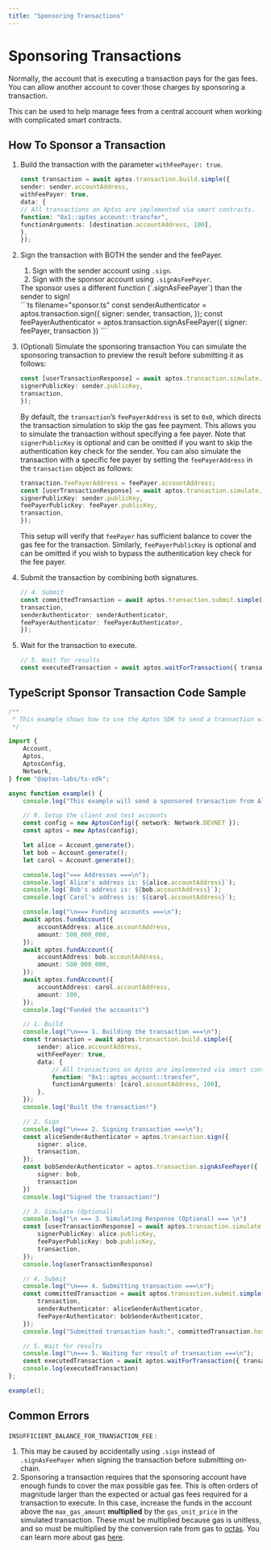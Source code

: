```yaml
---
title: "Sponsoring Transactions"
---
```





# Sponsoring Transactions

Normally, the account that is executing a transaction pays for the gas fees. You can allow another account to cover those charges by sponsoring a transaction.

This can be used to help manage fees from a central account when working with complicated smart contracts.

## How To Sponsor a Transaction

<Steps>

1. Build the transaction with the parameter `withFeePayer: true`.
    ```ts filename="sponsor.ts"
    const transaction = await aptos.transaction.build.simple({
    sender: sender.accountAddress,
    withFeePayer: true,
    data: {
    // All transactions on Aptos are implemented via smart contracts.
    function: "0x1::aptos_account::transfer",
    functionArguments: [destination.accountAddress, 100],
    },
    });
    ```

2. Sign the transaction with BOTH the sender and the feePayer.
    1. Sign with the sender account using `.sign`.
    2. Sign with the sponsor account using `.signAsFeePayer`.
    <Aside type="caution">
    The sponsor uses a different function (`.signAsFeePayer`) than the sender to sign!
    </Aside>
    ```ts filename="sponsor.ts"
    const senderAuthenticator = aptos.transaction.sign({
    signer: sender,
    transaction,
    });
    const feePayerAuthenticator = aptos.transaction.signAsFeePayer({
    signer: feePayer,
    transaction
    })
    ```

3. (Optional) Simulate the sponsoring transaction
    You can simulate the sponsoring transaction to preview the result before submitting it as follows:
    ```ts filename="sponsor.ts"
    const [userTransactionResponse] = await aptos.transaction.simulate.simple({
    signerPublicKey: sender.publicKey,
    transaction,
    });
    ```
    By default, the `transaction`’s `feePayerAddress` is set to `0x0`, which directs the transaction simulation to skip the gas fee payment. This allows you to simulate the transaction without specifying a fee payer. Note that `signerPublicKey` is optional and can be omitted if you want to skip the authentication key check for the sender.
    You can also simulate the transaction with a specific fee payer by setting the `feePayerAddress` in the `transaction` object as follows:
    ```ts filename="sponsor.ts"
    transaction.feePayerAddress = feePayer.accountAddress;
    const [userTransactionResponse] = await aptos.transaction.simulate.simple({
    signerPublicKey: sender.publicKey,
    feePayerPublicKey: feePayer.publicKey,
    transaction,
    });
    ```
    This setup will verify that `feePayer` has sufficient balance to cover the gas fee for the transaction. Similarly, `feePayerPublicKey` is optional and can be omitted if you wish to bypass the authentication key check for the fee payer.

4. Submit the transaction by combining both signatures.
    ```ts filename="sponsor.ts"
    // 4. Submit
    const committedTransaction = await aptos.transaction.submit.simple({
    transaction,
    senderAuthenticator: senderAuthenticator,
    feePayerAuthenticator: feePayerAuthenticator,
    });
    ```

5. Wait for the transaction to execute.
    ```ts filename="sponsor.ts"
    // 5. Wait for results
    const executedTransaction = await aptos.waitForTransaction({ transactionHash: committedTransaction.hash });
    ```

</Steps>

## TypeScript Sponsor Transaction Code Sample

```ts filename="sponsor.ts"
/**
 * This example shows how to use the Aptos SDK to send a transaction with a sponsor.
 */

import {
    Account,
    Aptos,
    AptosConfig,
    Network,
} from "@aptos-labs/ts-sdk";

async function example() {
    console.log("This example will send a sponsored transaction from Alice to Carol.");

    // 0. Setup the client and test accounts
    const config = new AptosConfig({ network: Network.DEVNET });
    const aptos = new Aptos(config);

    let alice = Account.generate();
    let bob = Account.generate();
    let carol = Account.generate();

    console.log("=== Addresses ===\n");
    console.log(`Alice's address is: ${alice.accountAddress}`);
    console.log(`Bob's address is: ${bob.accountAddress}`);
    console.log(`Carol's address is: ${carol.accountAddress}`);

    console.log("\n=== Funding accounts ===\n");
    await aptos.fundAccount({
        accountAddress: alice.accountAddress,
        amount: 500_000_000,
    });
    await aptos.fundAccount({
        accountAddress: bob.accountAddress,
        amount: 500_000_000,
    });
    await aptos.fundAccount({
        accountAddress: carol.accountAddress,
        amount: 100,
    });
    console.log("Funded the accounts!")

    // 1. Build
    console.log("\n=== 1. Building the transaction ===\n");
    const transaction = await aptos.transaction.build.simple({
        sender: alice.accountAddress,
        withFeePayer: true,
        data: {
            // All transactions on Aptos are implemented via smart contracts.
            function: "0x1::aptos_account::transfer",
            functionArguments: [carol.accountAddress, 100],
        },
    });
    console.log("Built the transaction!")

    // 2. Sign
    console.log("\n=== 2. Signing transaction ===\n");
    const aliceSenderAuthenticator = aptos.transaction.sign({
        signer: alice,
        transaction,
    });
    const bobSenderAuthenticator = aptos.transaction.signAsFeePayer({
        signer: bob,
        transaction
    })
    console.log("Signed the transaction!")

    // 3. Simulate (Optional)
    console.log("\n === 3. Simulating Response (Optional) === \n")
    const [userTransactionResponse] = await aptos.transaction.simulate.simple({
        signerPublicKey: alice.publicKey,
        feePayerPublicKey: bob.publicKey,
        transaction,
    });
    console.log(userTransactionResponse)

    // 4. Submit
    console.log("\n=== 4. Submitting transaction ===\n");
    const committedTransaction = await aptos.transaction.submit.simple({
        transaction,
        senderAuthenticator: aliceSenderAuthenticator,
        feePayerAuthenticator: bobSenderAuthenticator,
    });
    console.log("Submitted transaction hash:", committedTransaction.hash);

    // 5. Wait for results
    console.log("\n=== 5. Waiting for result of transaction ===\n");
    const executedTransaction = await aptos.waitForTransaction({ transactionHash: committedTransaction.hash });
    console.log(executedTransaction)
};

example();
```

## Common Errors

`INSUFFICIENT_BALANCE_FOR_TRANSACTION_FEE` :

1. This may be caused by accidentally using `.sign` instead of `.signAsFeePayer` when signing the transaction before submitting on-chain.
2. Sponsoring a transaction requires that the sponsoring account have enough funds to cover the max possible gas fee. This is often orders of magnitude larger than the expected or actual gas fees required for a transaction to execute. In this case, increase the funds in the account above the `max_gas_amount` **multiplied** by the `gas_unit_price` in the simulated transaction. These must be multiplied because gas is unitless, and so must be multiplied by the conversion rate from gas to  [octas](../../../../network/glossary.mdx#Octa). You can learn more about gas [here](../../../../network/blockchain/gas-txn-fee.mdx).
